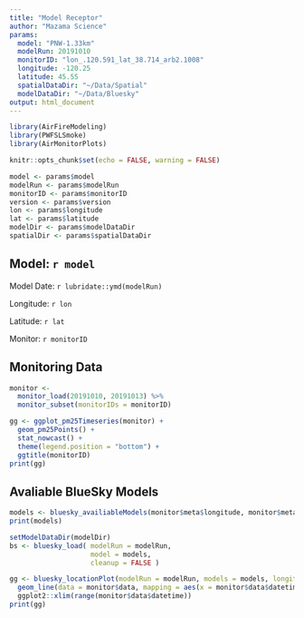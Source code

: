 ```yaml
---
title: "Model Receptor"
author: "Mazama Science"
params:
  model: "PNW-1.33km"
  modelRun: 20191010
  monitorID: "lon_.120.591_lat_38.714_arb2.1008"
  longitude: -120.25
  latitude: 45.55
  spatialDataDir: "~/Data/Spatial"
  modelDataDir: "~/Data/Bluesky"
output: html_document
---
```

```r
library(AirFireModeling)
library(PWFSLSmoke)
library(AirMonitorPlots)

knitr::opts_chunk$set(echo = FALSE, warning = FALSE)

model <- params$model
modelRun <- params$modelRun
monitorID <- params$monitorID
version <- params$version
lon <- params$longitude
lat <- params$latitude
modelDir <- params$modelDataDir
spatialDir <- params$spatialDataDir
```

## Model: `r model`

Model Date: `r lubridate::ymd(modelRun)`

Longitude: `r lon`

Latitude: `r lat`

Monitor: `r monitorID`

## Monitoring Data

```r
monitor <- 
  monitor_load(20191010, 20191013) %>% 
  monitor_subset(monitorIDs = monitorID)

gg <- ggplot_pm25Timeseries(monitor) +
  geom_pm25Points() + 
  stat_nowcast() +
  theme(legend.position = "bottom") +
  ggtitle(monitorID)
print(gg)

```

## Avaliable BlueSky Models

```r
models <- bluesky_availiableModels(monitor$meta$longitude, monitor$meta$latitude)
print(models)
```


```r
setModelDataDir(modelDir)
bs <- bluesky_load( modelRun = modelRun, 
                    model = models,  
                    cleanup = FALSE )
```

```r
gg <- bluesky_locationPlot(modelRun = modelRun, models = models, longitude = monitor$meta$longitude, latitude = monitor$meta$latitude) + 
  geom_line(data = monitor$data, mapping = aes(x = monitor$data$datetime, y = monitor$data$lon_.120.591_lat_38.714_arb2.1008))  +
  ggplot2::xlim(range(monitor$data$datetime))
print(gg)
```

